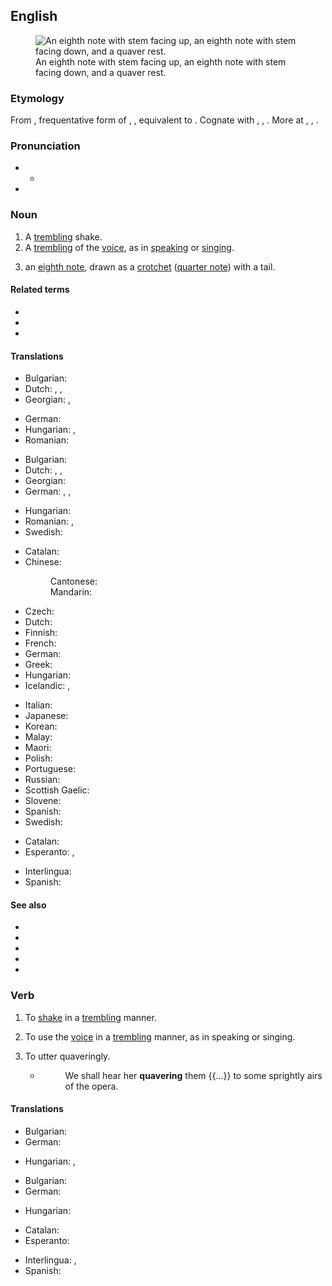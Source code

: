 ==English==
{{wikipedia}}
[[Image:Eighth notes and rest.png|thumb|An eighth note with stem facing up, an eighth note with stem facing down, and a quaver rest.]]

===Etymology===
From {{inh|en|enm|quaveren}}, frequentative form of {{m|enm|quaven}}, {{m|enm|cwavien||to tremble}}, equivalent to {{suffix|en|quave|er}}. Cognate with {{cog|nds|quabbeln||to quiver}}, {{cog|de|quabbeln}}, {{m|de|quappeln||to quiver}}. More at {{l|en|quave}}, {{l|en|quab}}, {{l|en|quiver}}.

===Pronunciation===
* {{IPA|en|/ˈkweɪvə(ɹ)/}}
** {{audio|en|LL-Q1860 (eng)-Vealhurl-quaver.wav|Audio (UK)}}
* {{rhymes|en|eɪvə(r)}}

===Noun===
{{en-noun}}

# A [[trembling]] shake.
# A [[trembling]] of the [[voice]], as in [[speaking]] or [[singing]].
# {{lb|en|music}} an [[eighth note]], drawn as a [[crotchet]] ([[quarter note]]) with a tail.

====Related terms====
* {{l|en|semiquaver}}
* {{l|en|demisemiquaver}}
* {{l|en|hemidemisemiquaver}}

====Translations====
{{trans-top|a trembling shake}}
* Bulgarian: {{t+|bg|треперене|n}}
* Dutch: {{t+|nl|trilling}}, {{t+|nl|beving}},
* Georgian: {{t|ka|რაკრაკი}}, {{t|ka|ტრელი}}
{{trans-mid}}
* German: {{t+|de|Beben|n}}
* Hungarian: {{t+|hu|reszketés}}, {{t+|hu|remegés}}
* Romanian: {{t+|ro|tremur}}
{{trans-bottom}}

{{trans-top|a trembling of the voice}}
* Bulgarian: {{t|bg|тремоло|n}}
* Dutch: {{t+|nl|vibrato}}, {{t+|nl|tremolo}},
* Georgian: {{t|ka|ხმის კანკალი}}
* German: {{t|de|Zittern|n}}, {{t+|de|Beben|n}}, {{t|de|Trillern|n}}
{{trans-mid}}
* Hungarian: {{t+|hu|remegés}}
* Romanian: {{t+|ro|tremur}}, {{t+|ro|tremolo}}
* Swedish: {{t+|sv|skälva}}
{{trans-bottom}}

{{trans-top|''(music)'' an eighth note}}
* Catalan: {{t+|ca|corxera|f}}
* Chinese:
*: Cantonese: {{t|yue|八分音符|tr=baat3 fan1 jam1 fu4}}
*: Mandarin: {{t+|cmn|八分音符|tr=bāfēn yīnfú|sc=Hani}}
* Czech: {{t|cs|osminka|f}}
* Dutch: {{t|nl|achtste noot}}
* Finnish: {{t+|fi|kahdeksasosanuotti}}
* French: {{t+|fr|croche|f}}
* German: {{t+|de|Achtelnote|f}}
* Greek: {{t+|el|όγδοο|n}}
* Hungarian: {{t+|hu|nyolcad}}
* Icelandic: {{t|is|áttundapartsnóta|f}}, {{t|is|áttundipartur|m}}
{{trans-mid}}
* Italian: {{t+|it|croma|f}}
* Japanese: {{t|ja|八分音符|tr=hachibun onpu|sc=Jpan}}
* Korean: {{t+|ko|팔분음표}}
* Malay: {{t|ms|kuaver}}
* Maori: {{t|mi|orohaurua}}
* Polish: {{t+|pl|ósemka|f}}
* Portuguese: {{t+|pt|colcheia|f}}
* Russian: {{t|ru|восьма́я но́та|f}}
* Scottish Gaelic: {{t|gd|caman|m}}
* Slovene: {{t|sl|osminka|f}}
* Spanish: {{t+|es|corchea|f}}
* Swedish: {{t+|sv|åttondelsnot|c}}
{{trans-bottom}}

{{checktrans-top}}
* Catalan: {{t+|ca|tremolor}}
* Esperanto: {{t|eo|okono}}, {{t|eo|okonoto}}
{{trans-mid}}
* Interlingua: {{t|ia|tremor}}
* Spanish: {{t+|es|temblor}}
{{trans-bottom}}

====See also====
* {{l|en|breve}}
* {{l|en|crotchet}}
* {{l|en|longa}}
* {{l|en|minim}}
* {{l|en|semibreve}}

===Verb===
{{en-verb}}

# To [[shake]] in a [[trembling]] manner.
# {{lb|en|intransitive}} To use the [[voice]] in a [[trembling]] manner, as in speaking or singing.
# {{lb|en|transitive}} To utter quaveringly.
#* {{RQ:Spectator|III|205|25 October 1711}}
#*: We shall hear her '''quavering''' them {{...}} to some sprightly airs of the opera.

====Translations====
{{trans-top|to shake}}
* Bulgarian: {{t+|bg|треперя}}
* German: {{t+|de|zittern}}
{{trans-mid}}
* Hungarian: {{t+|hu|remeg}}, {{t+|hu|reszket}}
{{trans-bottom}}

{{trans-top|to use the voice in a trembling manner}}
* Bulgarian: {{t|bg|тремолирам}}
* German: {{t+|de|trillern}}
{{trans-mid}}
* Hungarian: {{t|hu|trillázik}}
{{trans-bottom}}

{{checktrans-top}}
* Catalan: {{t+check|ca|tremolar}}
* Esperanto: {{t-check|eo|tremi}}
{{trans-mid}}
* Interlingua: {{t-check|ia|tremer}}, {{t-check|ia|tremular}}
* Spanish: {{t+check|es|temblar}}
{{trans-bottom}}